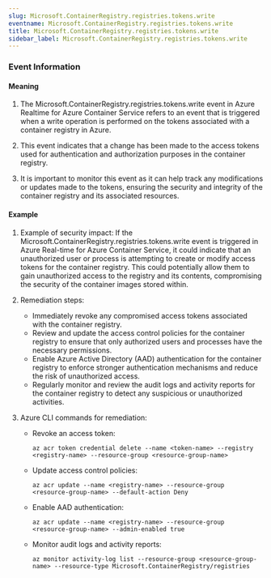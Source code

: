 ```yaml
--- 
slug: Microsoft.ContainerRegistry.registries.tokens.write
eventname: Microsoft.ContainerRegistry.registries.tokens.write
title: Microsoft.ContainerRegistry.registries.tokens.write
sidebar_label: Microsoft.ContainerRegistry.registries.tokens.write
---
```

                       
### Event Information

#### Meaning

1. The Microsoft.ContainerRegistry.registries.tokens.write event in Azure Realtime for Azure Container Service refers to an event that is triggered when a write operation is performed on the tokens associated with a container registry in Azure.

2. This event indicates that a change has been made to the access tokens used for authentication and authorization purposes in the container registry.

3. It is important to monitor this event as it can help track any modifications or updates made to the tokens, ensuring the security and integrity of the container registry and its associated resources.

#### Example

1. Example of security impact: If the Microsoft.ContainerRegistry.registries.tokens.write event is triggered in Azure Real-time for Azure Container Service, it could indicate that an unauthorized user or process is attempting to create or modify access tokens for the container registry. This could potentially allow them to gain unauthorized access to the registry and its contents, compromising the security of the container images stored within.

2. Remediation steps:
   - Immediately revoke any compromised access tokens associated with the container registry.
   - Review and update the access control policies for the container registry to ensure that only authorized users and processes have the necessary permissions.
   - Enable Azure Active Directory (AAD) authentication for the container registry to enforce stronger authentication mechanisms and reduce the risk of unauthorized access.
   - Regularly monitor and review the audit logs and activity reports for the container registry to detect any suspicious or unauthorized activities.

3. Azure CLI commands for remediation:
   - Revoke an access token:
     ```
     az acr token credential delete --name <token-name> --registry <registry-name> --resource-group <resource-group-name>
     ```
   - Update access control policies:
     ```
     az acr update --name <registry-name> --resource-group <resource-group-name> --default-action Deny
     ```
   - Enable AAD authentication:
     ```
     az acr update --name <registry-name> --resource-group <resource-group-name> --admin-enabled true
     ```
   - Monitor audit logs and activity reports:
     ```
     az monitor activity-log list --resource-group <resource-group-name> --resource-type Microsoft.ContainerRegistry/registries
     ```


 